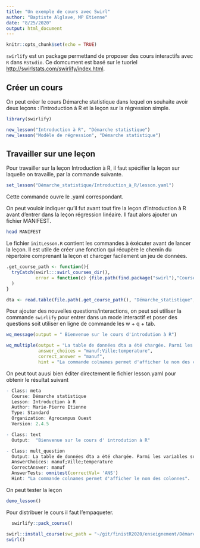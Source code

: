 ```yaml
---
title: "Un exemple de cours avec Swirl"
author: "Baptiste Alglave, MP Etienne"
date: "8/25/2020"
output: html_document
---
```


```r
knitr::opts_chunk$set(echo = TRUE)
```


`swirlify` est un package permettand  de proposer des cours interactifs avec ` R` dans `RStudio`.  Ce domcument est basé sur le tuoriel [http://swirlstats.com/swirlify/index.html](http://swirlstats.com/swirlify/index.html).


## Créer un cours 

On peut créer le cours Démarche statistique dans lequel on souhaite avoir deux leçons : l'introduction à R et la leçon sur la régression simple.

```r
library(swirlify)
```


```r

new_lesson("Introduction à R", "Démarche statistique")
new_lesson("Modèle de régression", "Démarche statistique")
```


## Travailler sur une leçon

Pour travailler sur la leçon Introduction à R, il faut spécifier la leçon sur laquelle on travaille, par la commande suivante. 

```r
set_lesson("Démarche_statistique/Introduction_à_R/lesson.yaml")
```

Cette commande ouvre le .yaml correspondant.


On peut vouloir indiquer qu'il fut avant tout fire la leçon d'introduction à R avant d'entrer dans la leçon régression linéaire. Il faut alors ajouter un fichier MANIFEST.

```bash
head MANIFEST
```




Le fichier `initLesson.R ` contient les commandes à éxécuter avant de lancer la leçon. Il est utile de créer une fonction qui récupère le chemin du répertoire comprenant la leçon et charcger facilement un jeu de données. 

```r
.get_course_path <- function(){
  tryCatch(swirl:::swirl_courses_dir(),
           error = function(c) {file.path(find.package("swirl"),"Courses")}
  )
}

dta <- read.table(file.path(.get_course_path(), "Démarche_statistique", "Introduction_à_R", "usair.txt"), sep = ';', header  = TRUE, skip = 8)
```



Pour ajouter des nouvelles questions/interactions, on peut soi utiliser la commande `swirlify ` pour entrer dans un mode interactif et poser des questions soit utiliser en ligne de commande les  w +  q + tab.


```r
wq_message(output = " Bienvenue sur le cours d'introdution à R")
```

```r

wq_multiple(output = "La table de données dta a été chargée. Parmi les variables suivantes, laquelle fait partie de ce jeu de données ?",
            answer_choices = "manuf;Ville;temperature",
            correct_answer = "manuf",
            hint = "La commande colnames permet d'afficher le nom des colonnes.")

```


On peut tout auusi bien éditer directement le fichier lesson.yaml pour obtenir le résultat suivant

```r
- Class: meta
  Course: Démarche statistique
  Lesson: Introduction à R
  Author: Marie-Pierre Etienne
  Type: Standard
  Organization: Agrocampus Ouest
  Version: 2.4.5

- Class: text
  Output:  "Bienvenue sur le cours d' introdution à R"

- Class: mult_question
  Output: La table de données dta a été chargée. Parmi les variables suivantes, laquelle fait partie de ce jeu de données ?
  AnswerChoices: manuf;Ville;temperature
  CorrectAnswer: manuf
  AnswerTests: omnitest(correctVal= 'ANS')
  Hint: "La commande colnames permet d'afficher le nom des colonnes".

```


On peut tester la leçon

```r
demo_lesson()
```


Pour distribuer le cours il faut l'empaqueter.


```r
  swirlify::pack_course()

swirl::install_course(swc_path = "~/git/finistR2020/enseignement/Démarche_statistique.swc")
swirl()
```

